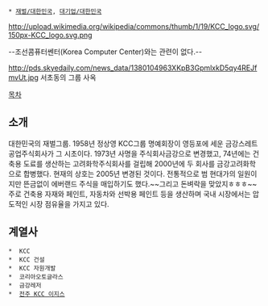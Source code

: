  * [[재벌/대한민국]], [[대기업/대한민국]]

http://upload.wikimedia.org/wikipedia/commons/thumb/1/19/KCC_logo.svg/150px-KCC_logo.svg.png

--조선콤퓨터쎈터(Korea Computer Center)와는 관련이 없다.--

http://pds.skyedaily.com/news_data/1380104963XKpB3GpmlxkD5qy4REJfmvUt.jpg
서초동의 그룹 사옥

[[목차]]
== 소개 ==
대한민국의 재벌그룹. 1958년 정상영 KCC그룹 명예회장이 영등포에 세운 금강스레트공업주식회사가 그 시초이다. 1973년 사명을 주식회사금강으로 변경했고, 74년에는 건축용 도료를 생산하는 고려화학주식회사를 걸립해 2000년에 두 회사를 금강고려화학으로 합병했다. 현재의 상호는 2005년 변경된 것이다. 전통적으로 범 현대가의 일원이지만 뜬금없이 에버랜드 주식을 매입하기도 했다.~~그리고 돈벼락을 맞았지ㅎㅎㅎ~~
주로 건축용 자재와 페인트, 자동차와 선박용 페인트 등을 생산하며 국내 시장에서는 압도적인 시장 점유율을 가지고 있다.

== 계열사 ==
 *  KCC
 *  KCC 건설
 *  KCC 자원개발
 *  코리아오토글라스
 *  금강레저
 *  [[전주 KCC 이지스]]
